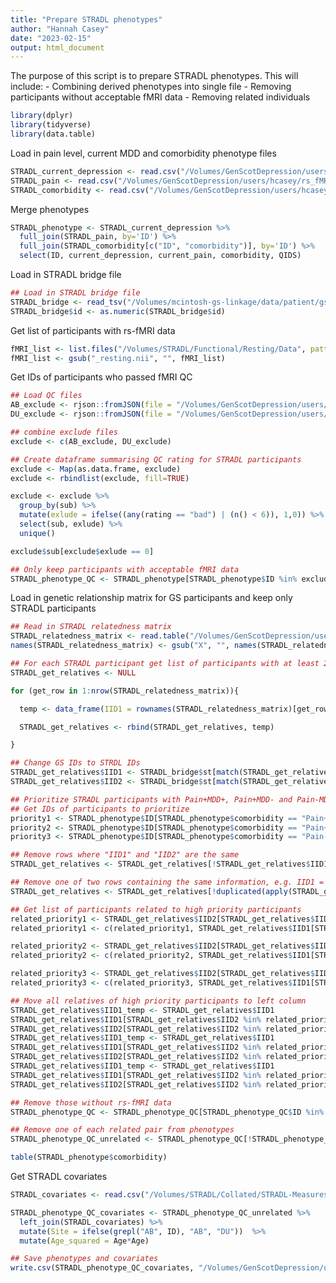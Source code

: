 ```yaml
---
title: "Prepare STRADL phenotypes"
author: "Hannah Casey"
date: "2023-02-15"
output: html_document
---
```

The purpose of this script is to prepare STRADL phenotypes. This will include:
  - Combining derived phenotypes into single file
  - Removing participants without acceptable fMRI data
  - Removing related individuals

```r
library(dplyr)
library(tidyverse)
library(data.table)
```


Load in pain level, current MDD and comorbidity phenotype files
```r
STRADL_current_depression <- read.csv("/Volumes/GenScotDepression/users/hcasey/rs_fMRI_STRADL_CP_MDD/resources/STRADL_MDD.csv", header = TRUE)
STRADL_pain <- read.csv("/Volumes/GenScotDepression/users/hcasey/rs_fMRI_STRADL_CP_MDD/resources/STRADL_pain.csv", header = TRUE)
STRADL_comorbidity <- read.csv("/Volumes/GenScotDepression/users/hcasey/rs_fMRI_STRADL_CP_MDD/resources/STRADL_comorbidity.csv", header = TRUE)
```

Merge phenotypes
```r
STRADL_phenotype <- STRADL_current_depression %>%
  full_join(STRADL_pain, by='ID') %>%
  full_join(STRADL_comorbidity[c("ID", "comorbidity")], by='ID') %>%
  select(ID, current_depression, current_pain, comorbidity, QIDS)
```

Load in STRADL bridge file
```r
## Load in STRADL bridge file
STRADL_bridge <- read_tsv("/Volumes/mcintosh-gs-linkage/data/patient/gs-mysql/st_ids.tsv.gz")
STRADL_bridge$id <- as.numeric(STRADL_bridge$id)
```

Get list of participants with rs-fMRI data
```r
fMRI_list <- list.files("/Volumes/STRADL/Functional/Resting/Data", pattern = "*.nii")
fMRI_list <- gsub("_resting.nii", "", fMRI_list)
```

Get IDs of participants who passed fMRI QC
```r
## Load QC files
AB_exclude <- rjson::fromJSON(file = "/Volumes/GenScotDepression/users/hcasey/rs_fMRI_STRADL_CP_MDD/resources/HALFpipe_QC_exclude/AB_exclude.json")
DU_exclude <- rjson::fromJSON(file = "/Volumes/GenScotDepression/users/hcasey/rs_fMRI_STRADL_CP_MDD/resources/HALFpipe_QC_exclude/DU_exclude.json")

## combine exclude files
exclude <- c(AB_exclude, DU_exclude)

## Create dataframe summarising QC rating for STRADL participants
exclude <- Map(as.data.frame, exclude)
exclude <- rbindlist(exclude, fill=TRUE)

exclude <- exclude %>%
  group_by(sub) %>%
  mutate(exlude = ifelse((any(rating == "bad") | (n() < 6)), 1,0)) %>% ## if any rating is bad for each participant or where there are less than 6 QC ratings, exclude
  select(sub, exlude) %>%
  unique()

exclude$sub[exclude$exlude == 0]

## Only keep participants with acceptable fMRI data
STRADL_phenotype_QC <- STRADL_phenotype[STRADL_phenotype$ID %in% exclude$sub[exclude$exlude == 0],]
```


Load in genetic relationship matrix for GS participants and keep only STRADL participants

```r
## Read in STRADL relatedness matrix
STRADL_relatedness_matrix <- read.table("/Volumes/GenScotDepression/users/hcasey/rs_fMRI_STRADL_CP_MDD/resources/STRADL_relatedness_matrix.txt", row.names = 1)
names(STRADL_relatedness_matrix) <- gsub("X", "", names(STRADL_relatedness_matrix))

## For each STRADL participant get list of participants with at least 2nd degree in STRADL
STRADL_get_relatives <- NULL

for (get_row in 1:nrow(STRADL_relatedness_matrix)){

  temp <- data_frame(IID1 = rownames(STRADL_relatedness_matrix)[get_row], IID2 = colnames(STRADL_relatedness_matrix)[STRADL_relatedness_matrix[get_row,] >= 0.25])

  STRADL_get_relatives <- rbind(STRADL_get_relatives, temp)

}

## Change GS IDs to STRDL IDs
STRADL_get_relatives$IID1 <- STRADL_bridge$st[match(STRADL_get_relatives$IID1 , STRADL_bridge$id)]
STRADL_get_relatives$IID2 <- STRADL_bridge$st[match(STRADL_get_relatives$IID2 , STRADL_bridge$id)]

## Prioritize STRADL participants with Pain+MDD+, Pain+MDD- and Pain-MDD+ (in this order)
## Get IDs of participants to prioritize
priority1 <- STRADL_phenotype$ID[STRADL_phenotype$comorbidity == "Pain+Dep+"]
priority2 <- STRADL_phenotype$ID[STRADL_phenotype$comorbidity == "Pain+Dep-"]
priority3 <- STRADL_phenotype$ID[STRADL_phenotype$comorbidity == "Pain-Dep+"]

## Remove rows where "IID1" and "IID2" are the same
STRADL_get_relatives <- STRADL_get_relatives[!STRADL_get_relatives$IID1 == STRADL_get_relatives$IID2,]

## Remove one of two rows containing the same information, e.g. IID1 = 5, IID2 = 10 and IID1 = 10, IID2 = 5
STRADL_get_relatives <- STRADL_get_relatives[!duplicated(apply(STRADL_get_relatives,1,function(x) paste(sort(x),collapse=''))),]

## Get list of participants related to high priority participants
related_priority1 <- STRADL_get_relatives$IID2[STRADL_get_relatives$IID1 %in% priority1]
related_priority1 <- c(related_priority1, STRADL_get_relatives$IID1[STRADL_get_relatives$IID2 %in% priority1])

related_priority2 <- STRADL_get_relatives$IID2[STRADL_get_relatives$IID1 %in% priority2]
related_priority2 <- c(related_priority2, STRADL_get_relatives$IID1[STRADL_get_relatives$IID2 %in% priority2])

related_priority3 <- STRADL_get_relatives$IID2[STRADL_get_relatives$IID1 %in% priority3]
related_priority3 <- c(related_priority3, STRADL_get_relatives$IID1[STRADL_get_relatives$IID2 %in% priority3])

## Move all relatives of high priority participants to left column
STRADL_get_relatives$IID1_temp <- STRADL_get_relatives$IID1
STRADL_get_relatives$IID1[STRADL_get_relatives$IID2 %in% related_priority3] <- STRADL_get_relatives$IID2[STRADL_get_relatives$IID2 %in% related_priority3]
STRADL_get_relatives$IID2[STRADL_get_relatives$IID2 %in% related_priority3] <- STRADL_get_relatives$IID1_temp[STRADL_get_relatives$IID2 %in% related_priority3]
STRADL_get_relatives$IID1_temp <- STRADL_get_relatives$IID1
STRADL_get_relatives$IID1[STRADL_get_relatives$IID2 %in% related_priority2] <- STRADL_get_relatives$IID2[STRADL_get_relatives$IID2 %in% related_priority2]
STRADL_get_relatives$IID2[STRADL_get_relatives$IID2 %in% related_priority2] <- STRADL_get_relatives$IID1_temp[STRADL_get_relatives$IID2 %in% related_priority2]
STRADL_get_relatives$IID1_temp <- STRADL_get_relatives$IID1
STRADL_get_relatives$IID1[STRADL_get_relatives$IID2 %in% related_priority1] <- STRADL_get_relatives$IID2[STRADL_get_relatives$IID2 %in% related_priority1]
STRADL_get_relatives$IID2[STRADL_get_relatives$IID2 %in% related_priority1] <- STRADL_get_relatives$IID1_temp[STRADL_get_relatives$IID2 %in% related_priority1]

## Remove those without rs-fMRI data
STRADL_phenotype_QC <- STRADL_phenotype_QC[STRADL_phenotype_QC$ID %in% fMRI_list,]

## Remove one of each related pair from phenotypes
STRADL_phenotype_QC_unrelated <- STRADL_phenotype_QC[!STRADL_phenotype_QC$ID %in% STRADL_get_relatives$IID1,]

table(STRADL_phenotype$comorbidity)
```


Get STRADL covariates
```r
STRADL_covariates <- read.csv("/Volumes/STRADL/Collated/STRADL-Measures-Phenotypic/STRADL_Demographics.csv", header = TRUE)

STRADL_phenotype_QC_covariates <- STRADL_phenotype_QC_unrelated %>%
  left_join(STRADL_covariates) %>%
  mutate(Site = ifelse(grepl("AB", ID), "AB", "DU"))  %>%
  mutate(Age_squared = Age*Age)

## Save phenotypes and covariates 
write.csv(STRADL_phenotype_QC_covariates, "/Volumes/GenScotDepression/users/hcasey/rs_fMRI_STRADL_CP_MDD/resources/STRADL_phenotype_QC_covariates.csv", row.names = FALSE, quote = FALSE)
```



